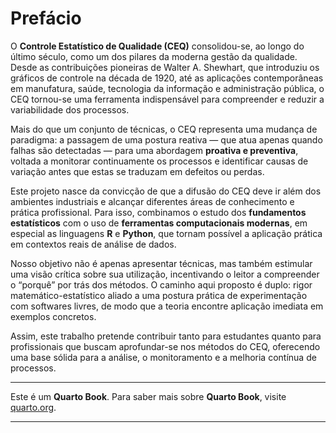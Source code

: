 :::: progress
:::: {.progress-bar style="width: 100%;"}
::::
::::

# Prefácio {.unnumbered}

O **Controle Estatístico de Qualidade (CEQ)** consolidou-se, ao longo do último século, como um dos pilares da moderna gestão da qualidade. Desde as contribuições pioneiras de Walter A. Shewhart, que introduziu os gráficos de controle na década de 1920, até as aplicações contemporâneas em manufatura, saúde, tecnologia da informação e administração pública, o CEQ tornou-se uma ferramenta indispensável para compreender e reduzir a variabilidade dos processos.

Mais do que um conjunto de técnicas, o CEQ representa uma mudança de paradigma: a passagem de uma postura reativa — que atua apenas quando falhas são detectadas — para uma abordagem **proativa e preventiva**, voltada a monitorar continuamente os processos e identificar causas de variação antes que estas se traduzam em defeitos ou perdas.

Este projeto nasce da convicção de que a difusão do CEQ deve ir além dos ambientes industriais e alcançar diferentes áreas de conhecimento e prática profissional. Para isso, combinamos o estudo dos **fundamentos estatísticos** com o uso de **ferramentas computacionais modernas**, em especial as linguagens **R** e **Python**, que tornam possível a aplicação prática em contextos reais de análise de dados.

Nosso objetivo não é apenas apresentar técnicas, mas também estimular uma visão crítica sobre sua utilização, incentivando o leitor a compreender o “porquê” por trás dos métodos. O caminho aqui proposto é duplo: rigor matemático-estatístico aliado a uma postura prática de experimentação com softwares livres, de modo que a teoria encontre aplicação imediata em exemplos concretos.

Assim, este trabalho pretende contribuir tanto para estudantes quanto para profissionais que buscam aprofundar-se nos métodos do CEQ, oferecendo uma base sólida para a análise, o monitoramento e a melhoria contínua de processos.

---

Este é um **Quarto Book**. Para saber mais sobre **Quarto Book**, visite [quarto.org](https://quarto.org/docs/books/).

---

:::: progress
:::: {.progress-bar style="width: 100%;"}
::::
::::